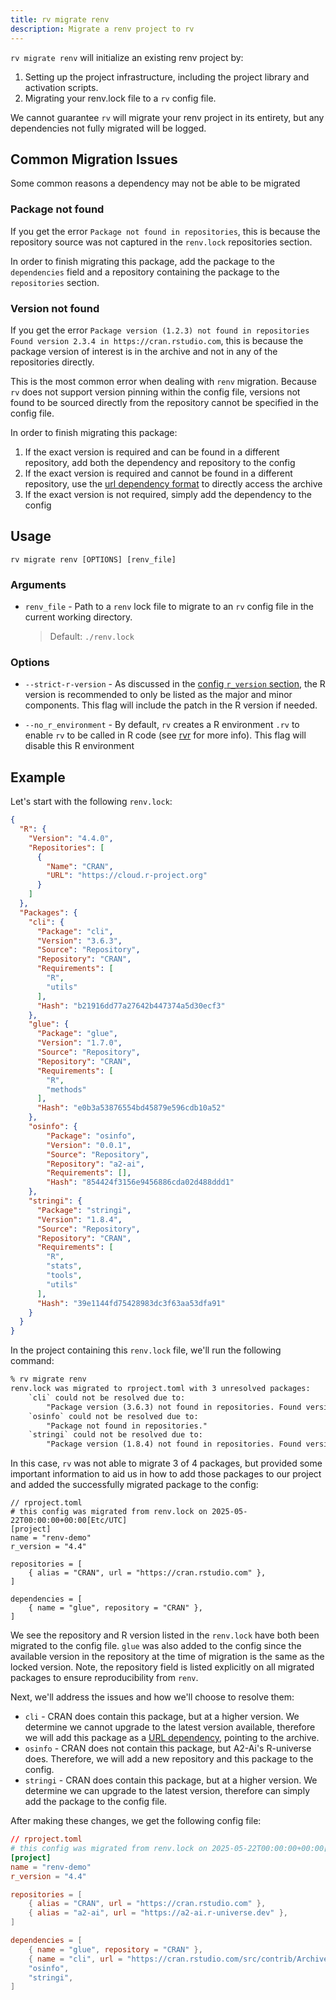 ```yaml
---
title: rv migrate renv
description: Migrate a renv project to rv
---
```



`rv migrate renv` will initialize an existing renv project by:
1. Setting up the project infrastructure, including the project library and activation scripts.
2. Migrating your renv.lock file to a `rv` config file.

We cannot guarantee `rv` will migrate your renv project in its entirety, but any dependencies not fully migrated will be logged.

## Common Migration Issues
Some common reasons a dependency may not be able to be migrated

###  Package not found
If you get the error `Package not found in repositories`, this is because the repository source was not
captured in the `renv.lock` repositories section. 

In order to finish migrating this package, add the package to the `dependencies` field and a repository containing
the package to the `repositories` section.

### Version not found
If you get the error `Package version (1.2.3) not found in repositories Found version 2.3.4 in https://cran.rstudio.com`,
this is because the package version of interest is in the archive and not in any of the repositories directly.

This is the most common error when dealing with `renv` migration. Because `rv` does not support version pinning within the
config file, versions not found to be sourced directly from the repository cannot be specified in the config file. 

In order to finish migrating this package:
1. If the exact version is required and can be found in a different repository, add both the dependency and repository to the config
2. If the exact version is required and cannot be found in a different repository, use the [url dependency format](../../config/common_config#url) to directly access the archive
3. If the exact version is not required, simply add the dependency to the config

## Usage
```shell
rv migrate renv [OPTIONS] [renv_file]
```

### Arguments
* `renv_file` <Badge text="optional" variant="caution"/> - Path to a `renv` lock file to migrate to an `rv` config file in the current working directory.

    > Default: `./renv.lock`

### Options
* `--strict-r-version` - As discussed in the [config `r_version` section](../../config/common_config#r_version), the R version is recommended to only be listed as the major and minor
components. This flag will include the patch in the R version if needed.

* `--no_r_environment` - By default, `rv` creates a R environment `.rv` to enable `rv` to be called in R code 
(see [rvr](../../reference/rvr) for more info). This flag will disable this R environment

## Example

Let's start with the following `renv.lock`:

```json
{
  "R": {
    "Version": "4.4.0",
    "Repositories": [
      {
        "Name": "CRAN",
        "URL": "https://cloud.r-project.org"
      }
    ]
  },
  "Packages": {
    "cli": {
      "Package": "cli",
      "Version": "3.6.3",
      "Source": "Repository",
      "Repository": "CRAN",
      "Requirements": [
        "R",
        "utils"
      ],
      "Hash": "b21916dd77a27642b447374a5d30ecf3"
    },
    "glue": {
      "Package": "glue",
      "Version": "1.7.0",
      "Source": "Repository",
      "Repository": "CRAN",
      "Requirements": [
        "R",
        "methods"
      ],
      "Hash": "e0b3a53876554bd45879e596cdb10a52"
    },
    "osinfo": {
        "Package": "osinfo",
        "Version": "0.0.1",
        "Source": "Repository",
        "Repository": "a2-ai",
        "Requirements": [],
        "Hash": "854424f3156e9456886cda02d488ddd1"
    },
    "stringi": {
      "Package": "stringi",
      "Version": "1.8.4",
      "Source": "Repository",
      "Repository": "CRAN",
      "Requirements": [
        "R",
        "stats",
        "tools",
        "utils"
      ],
      "Hash": "39e1144fd75428983dc3f63aa53dfa91"
    }
  }
}

```

In the project containing this `renv.lock` file, we'll run the following command:
```txt {1}
% rv migrate renv
renv.lock was migrated to rproject.toml with 3 unresolved packages: 
    `cli` could not be resolved due to: 
        "Package version (3.6.3) not found in repositories. Found version 3.6.5 in https://cran.rstudio.com"
    `osinfo` could not be resolved due to: 
        "Package not found in repositories."
    `stringi` could not be resolved due to: 
        "Package version (1.8.4) not found in repositories. Found version 1.8.7 in https://cran.rstudio.com"
```

In this case, `rv` was not able to migrate 3 of 4 packages, but provided some important information to aid us in how to 
add those packages to our project and added the successfully migrated package to the config:

```{toml}
// rproject.toml
# this config was migrated from renv.lock on 2025-05-22T00:00:00+00:00[Etc/UTC]
[project]
name = "renv-demo"
r_version = "4.4"

repositories = [
    { alias = "CRAN", url = "https://cran.rstudio.com" },
]

dependencies = [
    { name = "glue", repository = "CRAN" },
]
```

We see the repository and R version listed in the `renv.lock` have both been migrated to the config file. 
`glue` was also added to the config since the available version in the repository at the time of migration 
is the same as the locked version. Note, the repository field is listed explicitly on all migrated packages 
to ensure reproducibility from `renv`.

Next, we'll address the issues and how we'll choose to resolve them:
* `cli` - CRAN does contain this package, but at a higher version. We determine we cannot upgrade to the latest version available,
therefore we will add this package as a [URL dependency](../../config/common_config#url), pointing to the archive.
* `osinfo` - CRAN does not contain this package, but A2-Ai's R-universe does. Therefore, we will add a new repository 
and this package to the config.
* `stringi` - CRAN does contain this package, but at a higher version. We determine we can upgrade to the latest version, 
therefore can simply add the package to the config file.

After making these changes, we get the following config file:

```toml ins = {9, 14-16}
// rproject.toml
# this config was migrated from renv.lock on 2025-05-22T00:00:00+00:00[Etc/UTC]
[project]
name = "renv-demo"
r_version = "4.4"

repositories = [
    { alias = "CRAN", url = "https://cran.rstudio.com" },
    { alias = "a2-ai", url = "https://a2-ai.r-universe.dev" },
]

dependencies = [
    { name = "glue", repository = "CRAN" },
    { name = "cli", url = "https://cran.rstudio.com/src/contrib/Archive/cli/cli_3.6.3.tar.gz" },
    "osinfo",
    "stringi",
]
```